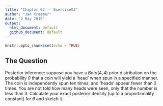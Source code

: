 ```yaml
---
title: "Chapter 02 -- Exercise01"
author: "Jan Kraemer"
date: "2 May 2019"
output: 
  html_document: default
  github_document: default
---
```


```r
knitr::opts_chunk$set(echo = TRUE)
```

## The Question

Posterior inference: suppose you have a $Beta(4, 4)$ prior distribution on the probability $\theta$
that a coin will yield a ‘head’ when spun in a specified manner. The coin is independently
spun ten times, and ‘heads’ appear fewer than 3 times. You are not told how many heads
were seen, only that the number is less than 3. Calculate your exact posterior density
(up to a proportionality constant) for $\theta$ and sketch it.

